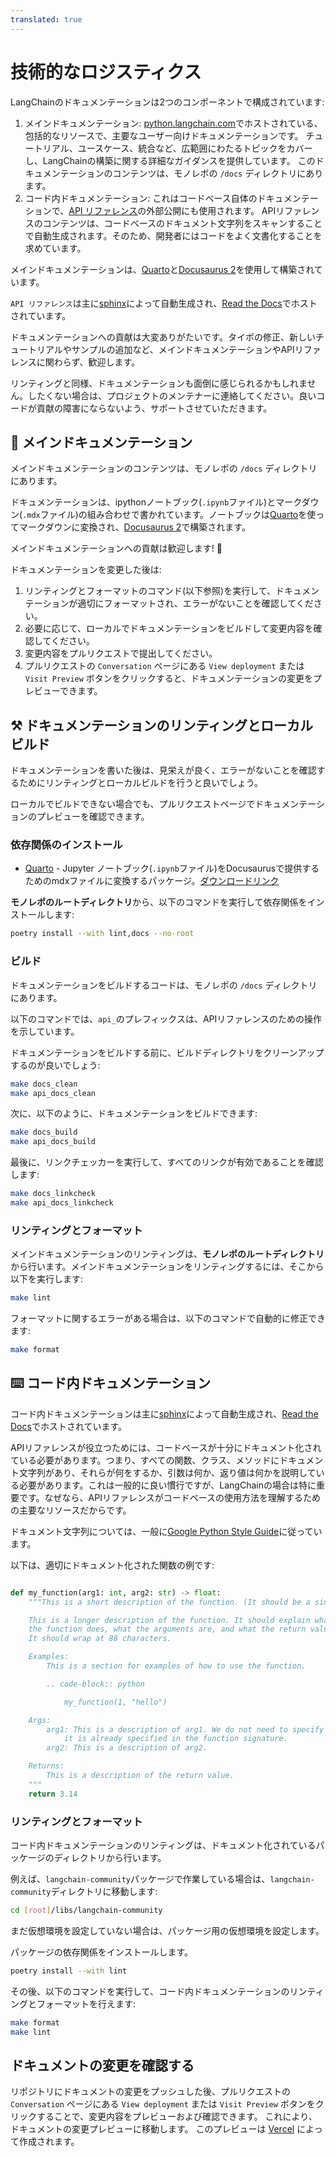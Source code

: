 ```yaml
---
translated: true
---
```


# 技術的なロジスティクス

LangChainのドキュメンテーションは2つのコンポーネントで構成されています:

1. メインドキュメンテーション: [python.langchain.com](https://python.langchain.com/)でホストされている、包括的なリソースで、主要なユーザー向けドキュメンテーションです。
チュートリアル、ユースケース、統合など、広範囲にわたるトピックをカバーし、LangChainの構築に関する詳細なガイダンスを提供しています。
このドキュメンテーションのコンテンツは、モノレポの `/docs` ディレクトリにあります。
2. コード内ドキュメンテーション: これはコードベース自体のドキュメンテーションで、[API リファレンス](https://api.python.langchain.com/en/latest/langchain_api_reference.html)の外部公開にも使用されます。
APIリファレンスのコンテンツは、コードベースのドキュメント文字列をスキャンすることで自動生成されます。そのため、開発者にはコードをよく文書化することを求めています。

メインドキュメンテーションは、[Quarto](https://quarto.org)と[Docusaurus 2](https://docusaurus.io/)を使用して構築されています。

`API リファレンス`は主に[sphinx](https://www.sphinx-doc.org/en/master/)によって自動生成され、[Read the Docs](https://readthedocs.org/)でホストされています。

ドキュメンテーションへの貢献は大変ありがたいです。タイポの修正、新しいチュートリアルやサンプルの追加など、メインドキュメンテーションやAPIリファレンスに関わらず、歓迎します。

リンティングと同様、ドキュメンテーションも面倒に感じられるかもしれません。したくない場合は、プロジェクトのメンテナーに連絡してください。良いコードが貢献の障害にならないよう、サポートさせていただきます。

## 📜 メインドキュメンテーション

メインドキュメンテーションのコンテンツは、モノレポの `/docs` ディレクトリにあります。

ドキュメンテーションは、ipythonノートブック(`.ipynb`ファイル)とマークダウン(`.mdx`ファイル)の組み合わせで書かれています。ノートブックは[Quarto](https://quarto.org)を使ってマークダウンに変換され、[Docusaurus 2](https://docusaurus.io/)で構築されます。

メインドキュメンテーションへの貢献は歓迎します! 🥰

ドキュメンテーションを変更した後は:

1. リンティングとフォーマットのコマンド(以下参照)を実行して、ドキュメンテーションが適切にフォーマットされ、エラーがないことを確認してください。
2. 必要に応じて、ローカルでドキュメンテーションをビルドして変更内容を確認してください。
3. 変更内容をプルリクエストで提出してください。
4. プルリクエストの `Conversation` ページにある `View deployment` または `Visit Preview` ボタンをクリックすると、ドキュメンテーションの変更をプレビューできます。

## ⚒️ ドキュメンテーションのリンティングとローカルビルド

ドキュメンテーションを書いた後は、見栄えが良く、エラーがないことを確認するためにリンティングとローカルビルドを行うと良いでしょう。

ローカルでビルドできない場合でも、プルリクエストページでドキュメンテーションのプレビューを確認できます。

### 依存関係のインストール

- [Quarto](https://quarto.org) - Jupyter ノートブック(`.ipynb`ファイル)をDocusaurusで提供するためのmdxファイルに変換するパッケージ。[ダウンロードリンク](https://quarto.org/docs/download/)

**モノレポのルートディレクトリ**から、以下のコマンドを実行して依存関係をインストールします:

```bash
poetry install --with lint,docs --no-root
```

### ビルド

ドキュメンテーションをビルドするコードは、モノレポの `/docs` ディレクトリにあります。

以下のコマンドでは、`api_`のプレフィックスは、APIリファレンスのための操作を示しています。

ドキュメンテーションをビルドする前に、ビルドディレクトリをクリーンアップするのが良いでしょう:

```bash
make docs_clean
make api_docs_clean
```

次に、以下のように、ドキュメンテーションをビルドできます:

```bash
make docs_build
make api_docs_build
```

最後に、リンクチェッカーを実行して、すべてのリンクが有効であることを確認します:

```bash
make docs_linkcheck
make api_docs_linkcheck
```

### リンティングとフォーマット

メインドキュメンテーションのリンティングは、**モノレポのルートディレクトリ**から行います。メインドキュメンテーションをリンティングするには、そこから以下を実行します:

```bash
make lint
```

フォーマットに関するエラーがある場合は、以下のコマンドで自動的に修正できます:

```bash
make format
```

## ⌨️ コード内ドキュメンテーション

コード内ドキュメンテーションは主に[sphinx](https://www.sphinx-doc.org/en/master/)によって自動生成され、[Read the Docs](https://readthedocs.org/)でホストされています。

APIリファレンスが役立つためには、コードベースが十分にドキュメント化されている必要があります。つまり、すべての関数、クラス、メソッドにドキュメント文字列があり、それらが何をするか、引数は何か、返り値は何かを説明している必要があります。これは一般的に良い慣行ですが、LangChainの場合は特に重要です。なぜなら、APIリファレンスがコードベースの使用方法を理解するための主要なリソースだからです。

ドキュメント文字列については、一般に[Google Python Style Guide](https://google.github.io/styleguide/pyguide.html#38-comments-and-docstrings)に従っています。

以下は、適切にドキュメント化された関数の例です:

```python

def my_function(arg1: int, arg2: str) -> float:
    """This is a short description of the function. (It should be a single sentence.)

    This is a longer description of the function. It should explain what
    the function does, what the arguments are, and what the return value is.
    It should wrap at 88 characters.

    Examples:
        This is a section for examples of how to use the function.

        .. code-block:: python

            my_function(1, "hello")

    Args:
        arg1: This is a description of arg1. We do not need to specify the type since
            it is already specified in the function signature.
        arg2: This is a description of arg2.

    Returns:
        This is a description of the return value.
    """
    return 3.14
```

### リンティングとフォーマット

コード内ドキュメンテーションのリンティングは、ドキュメント化されているパッケージのディレクトリから行います。

例えば、`langchain-community`パッケージで作業している場合は、`langchain-community`ディレクトリに移動します:

```bash
cd [root]/libs/langchain-community
```

まだ仮想環境を設定していない場合は、パッケージ用の仮想環境を設定します。

パッケージの依存関係をインストールします。

```bash
poetry install --with lint
```

その後、以下のコマンドを実行して、コード内ドキュメンテーションのリンティングとフォーマットを行えます:

```bash
make format
make lint
```

## ドキュメントの変更を確認する

リポジトリにドキュメントの変更をプッシュした後、プルリクエストの `Conversation` ページにある `View deployment` または `Visit Preview` ボタンをクリックすることで、変更内容をプレビューおよび確認できます。
これにより、ドキュメントの変更プレビューに移動します。
このプレビューは [Vercel](https://vercel.com/docs/getting-started-with-vercel) によって作成されます。
